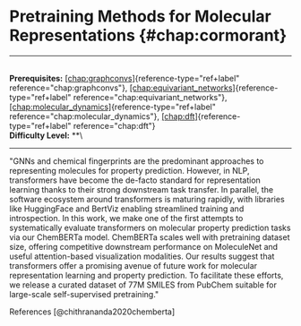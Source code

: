 # Pretraining Methods for Molecular Representations \{#chap:cormorant\}

------------------------------------------------------------------------

\
**Prerequisites:**
[\[chap:graphconvs\]](#chap:graphconvs)\{reference-type="ref+label"
reference="chap:graphconvs"\},
[\[chap:equivariant_networks\]](#chap:equivariant_networks)\{reference-type="ref+label"
reference="chap:equivariant_networks"\},
[\[chap:molecular_dynamics\]](#chap:molecular_dynamics)\{reference-type="ref+label"
reference="chap:molecular_dynamics"\},
[\[chap:dft\]](#chap:dft)\{reference-type="ref+label"
reference="chap:dft"\}\
**Difficulty Level:** \*\*\

------------------------------------------------------------------------

\"GNNs and chemical fingerprints are the predominant approaches to
representing molecules for property prediction. However, in NLP,
transformers have become the de-facto standard for representation
learning thanks to their strong downstream task transfer. In parallel,
the software ecosystem around transformers is maturing rapidly, with
libraries like HuggingFace and BertViz enabling streamlined training and
introspection. In this work, we make one of the first attempts to
systematically evaluate transformers on molecular property prediction
tasks via our ChemBERTa model. ChemBERTa scales well with pretraining
dataset size, offering competitive downstream performance on MoleculeNet
and useful attention-based visualization modalities. Our results suggest
that transformers offer a promising avenue of future work for molecular
representation learning and property prediction. To facilitate these
efforts, we release a curated dataset of 77M SMILES from PubChem
suitable for large-scale self-supervised pretraining.\"

References [@chithrananda2020chemberta]
